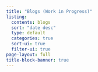 ```yaml
---
title: "Blogs (Work in Progress)"
listing:
  contents: blogs
  sort: "date desc"
  type: default
  categories: true
  sort-ui: true
  filter-ui: true
page-layout: full
title-block-banner: true
---
```

